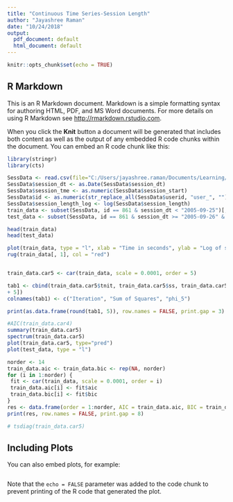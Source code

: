 ---
title: "Continuous Time Series-Session Length"
author: "Jayashree Raman"
date: "10/24/2018"
output:
  pdf_document: default
  html_document: default
---

```{r setup, include=FALSE}
knitr::opts_chunk$set(echo = TRUE)
```

## R Markdown

This is an R Markdown document. Markdown is a simple formatting syntax for authoring HTML, PDF, and MS Word documents. For more details on using R Markdown see <http://rmarkdown.rstudio.com>.

When you click the **Knit** button a document will be generated that includes both content as well as the output of any embedded R code chunks within the document. You can embed an R code chunk like this:

```{r}
library(stringr)
library(cts)

SessData <- read.csv(file="C:/Users/jayashree.raman/Documents/Learning/MIDS/capstone/Final code/Models/usersessions.csv", header=TRUE, row.names = NULL, sep="|")
SessData$session_dt <- as.Date(SessData$session_dt) 
SessData$session_tme <- as.numeric(SessData$session_start)
SessData$id <- as.numeric(str_replace_all(SessData$userid, "user_", ""))
SessData$session_length_log <- log(SessData$session_length)
train_data <- subset(SessData, id == 861 & session_dt < "2005-09-25")[, c("session_tme", "session_length_log")]
test_data <- subset(SessData, id == 861 & session_dt >= "2005-09-26" & session_dt < "2006-01-01")[, c("session_tme", "session_length_log")]

head(train_data)
head(test_data)

plot(train_data, type = "l", xlab = "Time in seconds", ylab = "Log of session_length")
rug(train_data[, 1], col = "red")


train_data.car5 <- car(train_data, scale = 0.0001, order = 5)

tab1 <- cbind(train_data.car5$tnit, train_data.car5$ss, train_data.car5$bit[,
+ 5])
colnames(tab1) <- c("Iteration", "Sum of Squares", "phi_5")

print(as.data.frame(round(tab1, 5)), row.names = FALSE, print.gap = 3)

#AIC(train_data.car4)
summary(train_data.car5)
spectrum(train_data.car5)
plot(train_data.car5, type="pred")
plot(test_data, type = "l")

norder <- 14
train_data.aic <- train_data.bic <- rep(NA, norder)
for (i in 1:norder) {
 fit <- car(train_data, scale = 0.0001, order = i)
 train_data.aic[i] <- fit$aic
 train_data.bic[i] <- fit$bic
}
res <- data.frame(order = 1:norder, AIC = train_data.aic, BIC = train_data.bic)
print(res, row.names = FALSE, print.gap = 8)

# tsdiag(train_data.car5)

```

## Including Plots

You can also embed plots, for example:

```{r, echo=FALSE}

```

Note that the `echo = FALSE` parameter was added to the code chunk to prevent printing of the R code that generated the plot.
